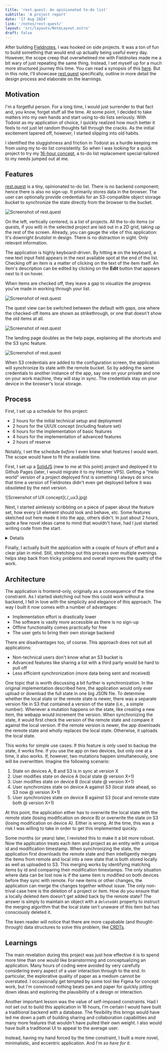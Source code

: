 ```yaml
---
title: 'rest.quest: An opinionated to-do list'
subtitle: 'A project report'
date: '17 Aug 2024'
link: '/notes/rest-quest/'
layout: 'src/layouts/NoteLayout.astro'
draft: false
---
```



After building [Fieldnotes](/notes/fieldnotes/), I was hooked on side projects. It
was a ton of fun to build something that would end up actually being useful every day.
However, the scope creep that overwhelmed me with Fieldnotes made me a bit wary of just
repeating the same thing. Instead, I set myself up for a much more structured journey this
time. You can read a synopsis of this [here](/notes/16-hour-projects/). But in this
note, I'll showcase [rest.quest](https://rest.quest) specifically, outline in more detail the design
process and elaborate on the learnings.

## Motivation

I'm a forgetful person. For a long time, I would just surrender to that fact and, you know, forget
stuff all the time. At some point, I decided to take matters into my own hands and start using
to-do lists seriously. With Todoist as my application of choice, I quickly realized how much
better it feels to not just let random thoughts fall through the cracks. As the initial excitement
tapered off, however, I started slipping into old habits.

I identified the sluggishness and friction in Todoist as a hurdle keeping me from using my to-do
list consistently. So when I was looking for a quick project to try my
[16-hour concept](/notes/16-hour-projects/), a to-do list replacement special-tailored
to my needs jumped out at me.

## Features

[rest.quest](https://rest.quest) is a tiny, opinionated to-do list. There is no backend
component; hence there is also no sign-up. It primarily stores data in the browser. The user can
optionally provide credentials for an S3-compatible object storage bucket to synchronize the state
directly from the browser to the bucket.

![Screenshot of rest.quest](./_app1.png)

On the left, vertically centered, is a list of projects. All the to-do items (or
_quests_, if you will) in the selected project are laid out in a 2D grid, taking up the
rest of the screen. Already, you can gauge the vibe of this application: It's downright
_brutalist_ in design. There is no distraction in sight. Only relevant information.

The application is highly keyboard-driven. By hitting **n** on the keyboard, a new text input
field appears in the next available spot at the end of the list. Checking off an item is a matter
of clicking on the text of the item itself. An item's description can be edited by clicking on the
**Edit** button that appears next to it on hover.

When items are checked off, they leave a gap to visualize the progress you've made in working
through your list.

![Screenshot of rest.quest](./_app4.png)

The quest view can be switched between the default with gaps, one where the checked-off items are
shown as strikethrough, or one that doesn't show the old items at all.

![Screenshot of rest.quest](./_app2.png)

The landing page doubles as the help page, explaining all the shortcuts and the S3 sync feature.

![Screenshot of rest.quest](./_app3.png)

When S3 credentials are added to the configuration screen, the application will synchronize its
state with the remote bucket. So by adding the same credentials to another instance of the app,
say one on your private and one on your work machine, they will stay in sync. The credentials stay
on your device in the browser's local storage.

## Process

First, I set up a schedule for this project:

- 2 hours for the initial technical setup and deployment
- 2 hours for the UI/UX concept (including feature set)
- 6 hours for the implementation of basic features
- 4 hours for the implementation of advanced features
- 2 hours of reserve

Notably, I set the schedule _before_ I even knew what features I would want. The scope
would have to fit the available time.

First, I set up a [SolidJS](https://www.solidjs.com/) (new to me at this point) project
and deployed it to Github Pages (later, I would migrate it to my Hetzner VPS). Getting a "Hello
world" version of a project deployed first is something I always do since that time a version of
Fieldnotes didn't even get deployed before it was obsoleted by the next version.

<div class="md:w-1/2 w-full mx-auto">
	![Screenshot of UX concept](./_ux3.jpg)
</div>

Next, I started aimlessly scribbling on a piece of paper about the feature set, how every UI
element should look and behave, etc. Some features sketched out here made it into the app, others
didn't. In just about 2 hours, quite a few novel ideas came to mind that wouldn't have, had I just
started writing code from the start.

<Details title="Full UX concept">
	<div class="md:w-3/4 w-full mx-auto">
		![Screenshot of UX concept](./_ux1.jpg)
		![Screenshot of UX concept](./_ux2.jpg)
		![Screenshot of UX concept](./_ux3.jpg)
		![Screenshot of UX concept](./_ux4.jpg)
		![Screenshot of UX concept](./_ux5.jpg)
		![Screenshot of UX concept](./_ux6.jpg)
		![Screenshot of UX concept](./_ux7.jpg)
		![Screenshot of UX concept](./_ux8.jpg)
	</div>
</Details>

Finally, I actually built the application with a couple of hours of effort and a clear plan in
mind. Still, stretching out this process over multiple evenings helps step back from tricky
problems and overall improves the quality of the work.

## Architecture

The application is frontend-only, originally as a consequence of the time constraint. As I started
sketching out how this could work without a backend, I fell in love with the simplicity and
elegance of this approach. The way I built it now comes with a number of advantages:

- Implementation effort is drastically lower
- The software is vastly more accessible as there is no sign-up
- Offline functionality comes practically for free
- The user gets to bring their own storage backend

There are disadvantages too, of course. This approach does not suit all applications:

- Non-technical users don't know what an S3 bucket is
- Advanced features like sharing a list with a third party would be hard to pull off
- Less efficient synchronization (more data being sent and received)

One topic that is worth discussing a bit further is synchronization. In the original
implementation described here, the application would only ever upload or download the full state
in one big JSON file. To determine whether the local state or the remote state is newer, there was
a separate version file in S3 that contained a version of the state (i.e., a simple number).
Whenever a mutation happens on the state, like creating a new item, the webapp would increment the
version. When synchronizing the state, it would first check the version of the remote state and
compare it against the local version. If the remote version is newer, the app downloads the remote
state and wholly replaces the local state. Otherwise, it uploads the local state.

This works for simple use cases: If this feature is only used to backup the state, it works fine.
If you use the app on two devices, but only one at a time, it also works. If, however, two
mutations happen simultaneously, one will be overwritten. Imagine the following scenario:

1. State on devices A, B and S3 is in sync at version X
2. User modifies state on device A (local state @ version X+1)
3. User modifies state on device B (local state @ version X+1)
4. User synchronizes state on device A against S3 (local state ahead, so S3 now @ version X+1)
5. User synchronizes state on device B against S3 (local and remote state both @ version X+1)

At this point, the application either has to overwrite the local state with the remote state
(losing modification on device B) or overwrite the state on S3 (losing modification on device A).
Either is wrong. At the time, this was a risk I was willing to take in order to get this
implemented quickly.

Some months (or years) later, I revisited this to make it a bit more robust. Now the application
treats each item and project as an entity with a unique id and modification timestamp. When
synchronizing the state, the application first downloads the remote state and then intelligently
merges the items from remote and local into a new state that is both stored locally as well as
uploaded to S3. This merging works by identifying matching items by id and comparing their
modification timestamps. The only situation where data can be lost now is if the same item is
modified on both devices before they sync with remote. For new items or other changes, the
application can merge the changes together without issue. The only non-trival case here is the
deletion of a project or item. How do you ensure that a locally deleted item doesn't get added
back by the remote state? The answer is simply to maintain an object with a `deletedAt`
property to instruct the merging algorithm that the local state isn't unaware of this item but has
consciously deleted it.

The keen reader will notice that there are more capabable (and thought-through) data structures to
solve this problem, like [CRDTs](https://en.wikipedia.org/wiki/Conflict-free_replicated_data_type).

## Learnings

The main revelation during this project was just how effective it is to spend more time than one
would like brainstorming and conceptualizing an application. Many hours of coding were avoided by
very carefully considering every aspect of a user interaction through to the end. In particular,
the explorative quality of paper as a medium cannot be overstated. I occasionally get tempted by
some tool like Figma for concept work, but I'm convinced nothing beats pen and paper for quickly
jotting down ideas and exploring the plausibility of a design or interaction.

Another important lesson was the value of self-imposed constraints. Had I not set out to build
this application in 16 hours, I'm certain I would have built a traditional backend with a
database. The flexibility this brings would have led me down a path of building sharing and
collaboration capabilities and many more features that wouldn't have pulled their own weight. I
also would have built a traditional UI to appeal to the average user.

Instead, having my hand forced by the time constraint, I built a more novel, minimalistic, and
eccentric application. And I'm _so here for it_.
